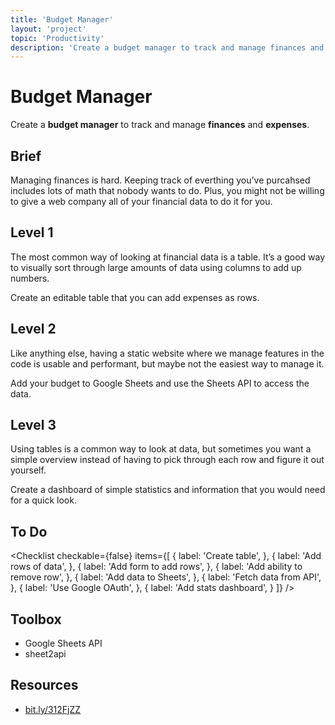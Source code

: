 ```yaml
---
title: 'Budget Manager'
layout: 'project'
topic: 'Productivity'
description: 'Create a budget manager to track and manage finances and expenses.'
---
```



<ProjectHeader>

# Budget Manager

Create a <strong className="color-blue">budget manager</strong> to track and manage <strong className="color-purple">finances</strong> and <strong className="color-purple">expenses</strong>.

</ProjectHeader>

<ProjectContent>

## Brief

Managing finances is hard. Keeping track of everthing you’ve purcahsed includes lots of math that nobody wants to do. Plus, you might not be willing to give a web company all of your financial data to do it for you.

## Level 1

The most common way of looking at financial data is a table. It’s a good way to visually sort through large amounts of data using columns to add up numbers.

Create an editable table that you can add expenses as rows.

<LoginRequired>

## Level 2

Like anything else, having a static website where we manage features in the code is usable and performant, but maybe not the easiest way to manage it.

Add your budget to Google Sheets and use the Sheets API to access the data.

## Level 3

Using tables is a common way to look at data, but sometimes you want a simple overview instead of having to pick through each row and figure it out yourself.

Create a dashboard of simple statistics and information that you would need for a quick look.

</LoginRequired>

</ProjectContent>

<ProjectSidebar>

## To Do

<Checklist checkable={false} items={[
  {
    label: 'Create table',
  },
  {
    label: 'Add rows of data',
  },
  {
    label: 'Add form to add rows',
  },
  {
    label: 'Add ability to remove row',
  },
  {
    label: 'Add data to Sheets',
  },
  {
    label: 'Fetch data from API',
  },
  {
    label: 'Use Google OAuth',
  },
  {
    label: 'Add stats dashboard',
  }
]} />

## Toolbox
- Google Sheets API
- sheet2api

## Resources
- [bit.ly/312FjZZ](https://bit.ly/312FjZZ)

</ProjectSidebar>